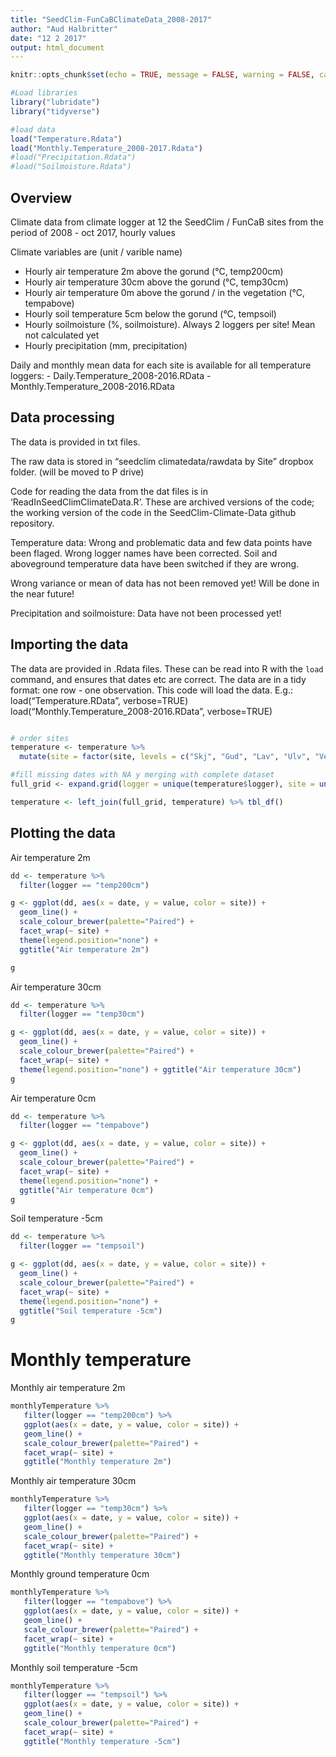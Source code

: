 ```yaml
---
title: "SeedClim-FunCaBClimateData_2008-2017"
author: "Aud Halbritter"
date: "12 2 2017"
output: html_document
---
```


```r
knitr::opts_chunk$set(echo = TRUE, message = FALSE, warning = FALSE, cache = TRUE)
```

```r
#Load libraries
library("lubridate")
library("tidyverse")

#load data
load("Temperature.Rdata")
load("Monthly.Temperature_2008-2017.Rdata")
#load("Precipitation.Rdata")
#load("Soilmoisture.Rdata")
```

##  Overview

Climate data from climate logger at 12 the SeedClim / FunCaB sites from the period of 2008 - oct 2017, hourly values


Climate variables are (unit / varible name)

 - Hourly air temperature 2m above the gorund (°C, temp200cm)  
 - Hourly air temperature 30cm above the gorund (°C, temp30cm)  
 - Hourly air temperature 0m above the gorund / in the vegetation (°C, tempabove)  
 - Hourly soil temperature 5cm below the gorund (°C, tempsoil)  
 - Hourly soilmoisture (%, soilmoisture). Always 2 loggers per site! Mean not calculated yet
 - Hourly precipitation (mm, precipitation)  

Daily and monthly mean data for each site is available for all temperature loggers:
- Daily.Temperature_2008-2016.RData
- Monthly.Temperature_2008-2016.RData


## Data processing

The data is provided in txt files.

The raw data is stored in "seedclim climatedata/rawdata by Site" dropbox folder. (will be moved to P drive)

Code for reading the data from the dat files is in 'ReadInSeedClimClimateData.R'. These are archived versions of the code; the working version of the code in the SeedClim-Climate-Data github repository.

Temperature data:
Wrong and problematic data and few data points have been flaged.
Wrong logger names have been corrected.
Soil and aboveground temperature data have been switched if they are wrong.

Wrong variance or mean of data has not been removed yet! Will be done in the near future!

Precipitation and soilmoisture:
Data have not been processed yet!


## Importing the data

The data are provided in .Rdata files. These can be read into R with the `load` command, and ensures that dates etc are correct. The data are in a tidy format: one row - one observation. This code will load the data.
E.g.: load("Temperature.RData", verbose=TRUE)
load("Monthly.Temperature_2008-2016.RData", verbose=TRUE)

```r
```


```r
# order sites
temperature <- temperature %>% 
  mutate(site = factor(site, levels = c("Skj", "Gud", "Lav", "Ulv", "Ves", "Ram", "Hog", "Alr", "Ovs", "Arh", "Vik", "Fau")))

#fill missing dates with NA y merging with complete dataset
full_grid <- expand.grid(logger = unique(temperature$logger), site = unique(temperature$site), date = seq(min(temperature$date), max(temperature$date), by = "hour"))

temperature <- left_join(full_grid, temperature) %>% tbl_df()

```


## Plotting the data

Air temperature 2m

```r
dd <- temperature %>% 
  filter(logger == "temp200cm")

g <- ggplot(dd, aes(x = date, y = value, color = site)) +
  geom_line() +
  scale_colour_brewer(palette="Paired") +
  facet_wrap(~ site) + 
  theme(legend.position="none") +
  ggtitle("Air temperature 2m")

g
```

Air temperature 30cm

```r
dd <- temperature %>% 
  filter(logger == "temp30cm")

g <- ggplot(dd, aes(x = date, y = value, color = site)) +
  geom_line() +
  scale_colour_brewer(palette="Paired") +
  facet_wrap(~ site) + 
  theme(legend.position="none") + ggtitle("Air temperature 30cm")
g
```

Air temperature 0cm

```r
dd <- temperature %>% 
  filter(logger == "tempabove")

g <- ggplot(dd, aes(x = date, y = value, color = site)) +
  geom_line() +
  scale_colour_brewer(palette="Paired") +
  facet_wrap(~ site) + 
  theme(legend.position="none") + 
  ggtitle("Air temperature 0cm")
g
```

Soil temperature -5cm

```r
dd <- temperature %>% 
  filter(logger == "tempsoil")

g <- ggplot(dd, aes(x = date, y = value, color = site)) +
  geom_line() +
  scale_colour_brewer(palette="Paired") +
  facet_wrap(~ site) + 
  theme(legend.position="none") + 
  ggtitle("Soil temperature -5cm")
g
```


# Monthly temperature

Monthly air temperature 2m
```r

monthlyTemperature %>% 
   filter(logger == "temp200cm") %>% 
   ggplot(aes(x = date, y = value, color = site)) +
   geom_line() +
   scale_colour_brewer(palette="Paired") +
   facet_wrap(~ site) + 
   ggtitle("Monthly temperature 2m")

```

Monthly air temperature 30cm
```r

monthlyTemperature %>% 
   filter(logger == "temp30cm") %>% 
   ggplot(aes(x = date, y = value, color = site)) +
   geom_line() +
   scale_colour_brewer(palette="Paired") +
   facet_wrap(~ site) + 
   ggtitle("Monthly temperature 30cm")

```

Monthly ground temperature 0cm
```r

monthlyTemperature %>% 
   filter(logger == "tempabove") %>% 
   ggplot(aes(x = date, y = value, color = site)) +
   geom_line() +
   scale_colour_brewer(palette="Paired") +
   facet_wrap(~ site) + 
   ggtitle("Monthly temperature 0cm")

```

Monthly soil temperature -5cm
```r

monthlyTemperature %>% 
   filter(logger == "tempsoil") %>% 
   ggplot(aes(x = date, y = value, color = site)) +
   geom_line() +
   scale_colour_brewer(palette="Paired") +
   facet_wrap(~ site) + 
   ggtitle("Monthly temperature -5cm")

```





